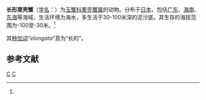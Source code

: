 {{Speciesbox
| image = Specimen of Arcania elongata in National Museum of Natural Science in Taiwan.jpg
| image caption = 长形栗壳蟹
| taxon = Arcania elongata
| authority = Yokoya, 1933<ref name='id11486'>{{cite web| url =http://www.bioinfo.cn/db05/BjdwSpecies.php?action=view&id=11486| title =长形栗壳蟹| work =《中国动物物种编目数据库》| publisher =中国科学院微生物研究所| author =中国科学院动物研究所| accessdate =2009-04-28| deadurl =yes| archiveurl =https://web.archive.org/web/20160305081118/http://www.bioinfo.cn/db05/BjdwSpecies.php?action=view&id=11486| archivedate =2016-03-05}}</ref>
}}

'''长形栗壳蟹'''（[[学名|学名]]：{{lang|la|''Arcania elongata''}}）为[[玉蟹科|玉蟹科]][[栗壳蟹属|栗壳蟹属]]的动物。分布于[[日本|日本]]，包括[[广东|广东]]、[[海南|海南]]、[[东海|东海]]等海域，生活环境为海水，多生活于30-100米深的泥沙底。其生存的海拔范围为-100至-30米。<ref name='id11486'/>

其[[种加词|种加词]]“''elongata''”意为“长的”。

== 参考文献 ==
{{reflist}}

{{Taxonbar|from=Q13390357}}

[[Category:栗壳蟹属|C]]
[[Category:1933年描述的动物|C]]


{{螃蟹小作品}}